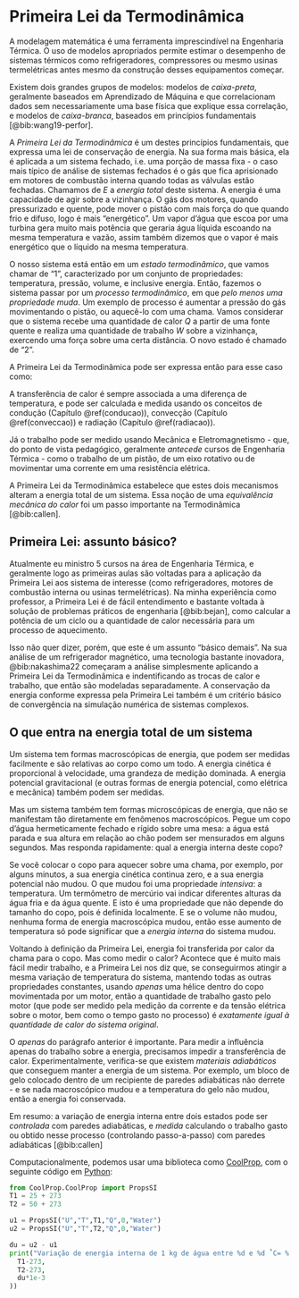 # Primeira Lei da Termodinâmica {#primlei}

A modelagem matemática é uma ferramenta imprescindível na Engenharia Térmica. O uso de modelos apropriados permite estimar o desempenho de sistemas térmicos como refrigeradores, compressores ou mesmo usinas termelétricas antes mesmo da construção desses equipamentos começar.

Existem dois grandes grupos de modelos: modelos de *caixa-preta*, geralmente baseados em Aprendizado de Máquina e que correlacionam dados sem necessariamente uma base física que explique essa correlação, e modelos de *caixa-branca*, baseados em princípios fundamentais [@bib:wang19-perfor]. 

A *Primeira Lei da Termodinâmica* é um destes princípios fundamentais, que expressa uma lei de conservação de energia. Na sua forma mais básica, ela é aplicada a um sistema fechado, i.e. uma porção de massa fixa - o caso mais típico de análise de sistemas fechados é o gás que fica aprisionado em motores de combustão interna quando todas as válvulas estão fechadas. Chamamos de $E$ a *energia total* deste sistema. A energia é uma capacidade de agir sobre a vizinhança. O gás dos motores, quando pressurizado e quente, pode mover o pistão com mais força do que quando frio e difuso, logo é mais "energético". Um vapor d'água que escoa por uma turbina gera muito mais potência que geraria água líquida escoando na mesma temperatura e vazão, assim também dizemos que o vapor é mais energético que o líquido na mesma temperatura.

O nosso sistema está então em um *estado termodinâmico*, que vamos chamar de "1", caracterizado por um conjunto de propriedades: temperatura, pressão, volume, e inclusive energia. Então, fazemos o sistema passar por um *processo termodinâmico*, em que *pelo menos uma propriedade muda*. Um exemplo de processo é aumentar a pressão do gás movimentando o pistão, ou aquecê-lo com uma chama. Vamos considerar que o sistema recebe uma quantidade de calor $Q$ a partir de uma fonte quente e realiza uma quantidade de trabalho $W$ sobre a vizinhança, exercendo uma força sobre uma certa distância. O novo estado é chamado de "2".

A Primeira Lei da Termodinâmica pode ser expressa então para esse caso como:


\begin{equation} 
  E_2 - E_1 = Q - W
  (\#eq:primlei)
\end{equation} 

A transferência de calor é sempre associada a uma diferença de temperatura, e pode ser calculada e medida usando os conceitos de condução (Capítulo \@ref(conducao)), convecção (Capítulo \@ref(conveccao)) e radiação (Capítulo \@ref(radiacao)).

Já o trabalho pode ser medido usando Mecânica e Eletromagnetismo - que, do ponto de vista pedagógico, geralmente *antecede* cursos de Engenharia Térmica - como o trabalho de um pistão, de um eixo rotativo ou de movimentar uma corrente em uma resistência elétrica.

A Primeira Lei da Termodinâmica estabelece que estes dois mecanismos alteram a energia total de um sistema. Essa noção de uma *equivalência mecânica do calor* foi um passo importante na Termodinâmica [@bib:callen].

## Primeira Lei: assunto básico?

Atualmente eu ministro 5 cursos na área de Engenharia Térmica, e geralmente logo as primeiras aulas são voltadas para a aplicação da Primeira Lei aos sistema de interesse (como refrigeradores, motores de combustão interna ou usinas termelétricas). Na minha experiência como professor, a Primeira Lei é de fácil entendimento e bastante voltada à solução de problemas práticos de engenharia [@bib:bejan], como calcular a potência de um ciclo ou a quantidade de calor necessária para um processo de aquecimento.

Isso não quer dizer, porém, que este é um assunto "básico demais". Na sua análise de um refrigerador magnético, uma tecnologia bastante inovadora, @bib:nakashima22 começaram a análise simplesmente aplicando a Primeira Lei da Termodinâmica e indentificando as trocas de calor e trabalho, que então são modeladas separadamente. A conservação da energia conforme expressa pela Primeira Lei também é um critério básico de convergência na simulação numérica de sistemas complexos.

## O que entra na energia total de um sistema

Um sistema tem formas macroscópicas de energia, que podem ser medidas facilmente e são relativas ao corpo como um todo. A energia cinética é proporcional à velocidade, uma grandeza de medição dominada. A energia potencial gravitacional (e outras formas de energia potencial, como elétrica e mecânica) também podem ser medidas.

Mas um sistema também tem formas microscópicas de energia, que não se manifestam tão diretamente em fenômenos macroscópicos. Pegue um copo d'água hermeticamente fechado e rígido sobre uma mesa: a água está parada e sua altura em relação ao chão podem ser mensurados em alguns segundos. Mas responda rapidamente: qual a energia interna deste copo?

Se você colocar o copo para aquecer sobre uma chama, por exemplo, por alguns minutos, a sua energia cinética continua zero, e a sua energia potencial não mudou. O que mudou foi uma propriedade *intensiva*: a temperatura. Um termômetro de mercúrio vai indicar diferentes alturas da água fria e da água quente. E isto é uma propriedade que não depende do tamanho do copo, pois é definida localmente. E se o volume não mudou, nenhuma forma de energia macroscópica mudou, então esse aumento de temperatura só pode significar que a *energia interna* do sistema mudou.

Voltando à definição da Primeira Lei, energia foi transferida por calor da chama para o copo. Mas como medir o calor? Acontece que é muito mais fácil medir trabalho, e a Primeira Lei nos diz que, se conseguirmos atingir a mesma variação de temperatura do sistema, mantendo todas as outras propriedades constantes, usando *apenas* uma hélice dentro do copo movimentada por um motor, então a quantidade de trabalho gasto pelo motor (que pode ser medido pela medição da corrente e da tensão elétrica sobre o motor, bem como o tempo gasto no processo) é *exatamente igual à quantidade de calor do sistema original*.

O *apenas* do parágrafo anterior é importante. Para medir a influência apenas do trabalho sobre a energia, precisamos impedir a transferência de calor. Experimentalmente, verifica-se que existem *materiais adiabáticos* que conseguem manter a energia de um sistema. Por exemplo, um bloco de gelo colocado dentro de um recipiente de paredes adiabáticas não derrete - e se nada macroscópico mudou e a temperatura do gelo não mudou, então a energia foi conservada.

Em resumo: a variação de energia interna entre dois estados pode ser *controlada* com paredes adiabáticas, e *medida* calculando o trabalho gasto ou obtido nesse processo (controlando passo-a-passo) com paredes adiabáticas [@bib:callen]

Computacionalmente, podemos usar uma biblioteca como [CoolProp](http://www.coolprop.org), com o seguinte código em [Python](https://www.anaconda.com/products/distribution):

```python
from CoolProp.CoolProp import PropsSI
T1 = 25 + 273
T2 = 50 + 273

u1 = PropsSI("U","T",T1,"Q",0,"Water")
u2 = PropsSI("U","T",T2,"Q",0,"Water")

du = u2 - u1
print("Variação de energia interna de 1 kg de água entre %d e %d ˚C= %.2f kJ" %(
  T1-273,
  T2-273,
  du*1e-3
))
```



